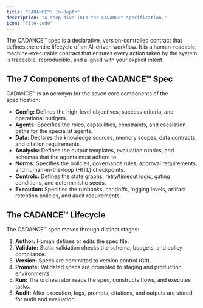 ```yaml
---
title: "CADANCE™: In-Depth"
description: "A deep dive into the CADANCE™ specification."
icon: "file-code"
---
```


The CADANCE™ spec is a declarative, version-controlled contract that defines the entire lifecycle of an AI-driven workflow. It is a human-readable, machine-executable contract that ensures every action taken by the system is traceable, reproducible, and aligned with your explicit intent.

## The 7 Components of the CADANCE™ Spec

CADANCE™ is an acronym for the seven core components of the specification:

-   **Config:** Defines the high-level objectives, success criteria, and operational budgets.
-   **Agents:** Specifies the roles, capabilities, constraints, and escalation paths for the specialist agents.
-   **Data:** Declares the knowledge sources, memory scopes, data contracts, and citation requirements.
-   **Analysis:** Defines the output templates, evaluation rubrics, and schemas that the agents must adhere to.
-   **Norms:** Specifies the policies, governance rules, approval requirements, and human-in-the-loop (HITL) checkpoints.
-   **Controls:** Defines the state graphs, retry/timeout logic, gating conditions, and deterministic seeds.
-   **Execution:** Specifies the runbooks, handoffs, logging levels, artifact retention policies, and audit requirements.

## The CADANCE™ Lifecycle

The CADANCE™ spec moves through distinct stages:

1.  **Author:** Human defines or edits the spec file.
2.  **Validate:** Static validation checks the schema, budgets, and policy compliance.
3.  **Version:** Specs are committed to version control (Git).
4.  **Promote:** Validated specs are promoted to staging and production environments.
5.  **Run:** The orchestrator reads the spec, constructs flows, and executes tasks.
6.  **Audit:** After execution, logs, prompts, citations, and outputs are stored for audit and evaluation.